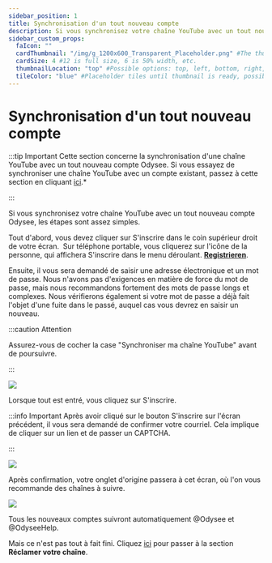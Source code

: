 ---
sidebar_position: 1
title: Synchronisation d'un tout nouveau compte
description: Si vous synchronisez votre chaîne YouTube avec un tout nouveau compte Odysee, les étapes sont assez simples.
sidebar_custom_props:
  faIcon: ""
  cardThumbnail: "/img/g_1200x600_Transparent_Placeholder.png" #The thumbnail on the category card.
  cardSize: 4 #12 is full size, 6 is 50% width, etc.
  thumbnailLocation: "top" #Possible options: top, left, bottom, right, none
  tileColor: "blue" #Placeholder tiles until thumbnail is ready, possible options: blue, cream, darkpurple, lightpurple, mauve, orange, pink, none
---

# Synchronisation d'un tout nouveau compte

:::tip Important
Cette section concerne la synchronisation d'une chaîne YouTube avec un tout nouveau compte Odysee. Si vous essayez de synchroniser une chaîne YouTube avec un compte existant, passez à cette section en cliquant [ici](#existant).*

:::

Si vous synchronisez votre chaîne YouTube avec un tout nouveau compte Odysee, les étapes sont assez simples.


<Tabs>
  <TabItem value="web" label="Web" default>
    Tout d'abord, vous devez cliquer sur <PrimaryOdyseeButton url="https://odysee.com/$/signup">S'inscrire</PrimaryOdyseeButton> dans le coin supérieur droit de votre écran. 
    <Image img="/img/fr/créationducompte01.png"
  </TabItem>
  <TabItem value="mobile" label="Mobile">
    Sur téléphone portable, vous cliquerez sur l'icône de la personne, qui affichera <PrimaryOdyseeButton url="https://odysee.com/$/signup">S'inscrire</PrimaryOdyseeButton> dans le menu déroulant.
    <b><a href="https://odysee.com/$/signup">Registrieren</a></b>.
    <Image img="/img/de/front_page_logged_out_arrow_register_mobile_dark.png"
  </TabItem>
</Tabs>

Ensuite, il vous sera demandé de saisir une adresse électronique et un mot de passe. Nous n'avons pas d'exigences en matière de force du mot de passe, mais nous recommandons fortement des mots de passe longs et complexes. Nous vérifierons également si votre mot de passe a déjà fait l'objet d'une fuite dans le passé, auquel cas vous devrez en saisir un nouveau.

:::caution Attention

Assurez-vous de cocher la case "Synchroniser ma chaîne YouTube" avant de poursuivre.

:::

![](/img/fr/créationducompte04.png)

Lorsque tout est entré, vous cliquez sur <PrimaryOdyseeButton url="https://odysee.com/$/signup">S'inscrire</PrimaryOdyseeButton>.

:::info Important
Après avoir cliqué sur le bouton <PrimaryOdyseeButton url="https://odysee.com/$/signup">S'inscrire</PrimaryOdyseeButton> sur l'écran précédent, il vous sera demandé de confirmer votre courriel. Cela implique de cliquer sur un lien et de passer un CAPTCHA.

:::

![](/img/fr/créationducompte05.png)

Après confirmation, votre onglet d'origine passera à cet écran, où l'on vous recommande des chaînes à suivre.

![](/img/fr/créationducompte06.png)

Tous les nouveaux comptes suivront automatiquement @Odysee et @OdyseeHelp.

Mais ce n'est pas tout à fait fini. Cliquez [ici](https://help.odysee.tv/category-syncprogram/category-walkthrough/claimingyourchannel) pour passer à la section **Réclamer votre chaîne**.
